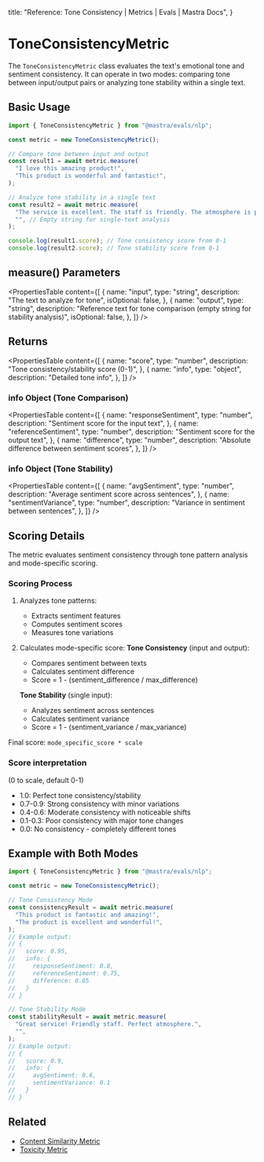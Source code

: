   title: "Reference: Tone Consistency | Metrics | Evals | Mastra Docs",
}


# ToneConsistencyMetric

<ScorerCallout />

The `ToneConsistencyMetric` class evaluates the text's emotional tone and sentiment consistency. It can operate in two modes: comparing tone between input/output pairs or analyzing tone stability within a single text.

## Basic Usage

```typescript
import { ToneConsistencyMetric } from "@mastra/evals/nlp";

const metric = new ToneConsistencyMetric();

// Compare tone between input and output
const result1 = await metric.measure(
  "I love this amazing product!",
  "This product is wonderful and fantastic!",
);

// Analyze tone stability in a single text
const result2 = await metric.measure(
  "The service is excellent. The staff is friendly. The atmosphere is perfect.",
  "", // Empty string for single-text analysis
);

console.log(result1.score); // Tone consistency score from 0-1
console.log(result2.score); // Tone stability score from 0-1
```

## measure() Parameters

<PropertiesTable
  content={[
    {
      name: "input",
      type: "string",
      description: "The text to analyze for tone",
      isOptional: false,
    },
    {
      name: "output",
      type: "string",
      description:
        "Reference text for tone comparison (empty string for stability analysis)",
      isOptional: false,
    },
  ]}
/>

## Returns

<PropertiesTable
  content={[
    {
      name: "score",
      type: "number",
      description: "Tone consistency/stability score (0-1)",
    },
    {
      name: "info",
      type: "object",
      description: "Detailed tone info",
    },
  ]}
/>

### info Object (Tone Comparison)

<PropertiesTable
  content={[
    {
      name: "responseSentiment",
      type: "number",
      description: "Sentiment score for the input text",
    },
    {
      name: "referenceSentiment",
      type: "number",
      description: "Sentiment score for the output text",
    },
    {
      name: "difference",
      type: "number",
      description: "Absolute difference between sentiment scores",
    },
  ]}
/>

### info Object (Tone Stability)

<PropertiesTable
  content={[
    {
      name: "avgSentiment",
      type: "number",
      description: "Average sentiment score across sentences",
    },
    {
      name: "sentimentVariance",
      type: "number",
      description: "Variance in sentiment between sentences",
    },
  ]}
/>

## Scoring Details

The metric evaluates sentiment consistency through tone pattern analysis and mode-specific scoring.

### Scoring Process

1. Analyzes tone patterns:

   - Extracts sentiment features
   - Computes sentiment scores
   - Measures tone variations

2. Calculates mode-specific score:
   **Tone Consistency** (input and output):

   - Compares sentiment between texts
   - Calculates sentiment difference
   - Score = 1 - (sentiment_difference / max_difference)

   **Tone Stability** (single input):

   - Analyzes sentiment across sentences
   - Calculates sentiment variance
   - Score = 1 - (sentiment_variance / max_variance)

Final score: `mode_specific_score * scale`

### Score interpretation

(0 to scale, default 0-1)

- 1.0: Perfect tone consistency/stability
- 0.7-0.9: Strong consistency with minor variations
- 0.4-0.6: Moderate consistency with noticeable shifts
- 0.1-0.3: Poor consistency with major tone changes
- 0.0: No consistency - completely different tones

## Example with Both Modes

```typescript
import { ToneConsistencyMetric } from "@mastra/evals/nlp";

const metric = new ToneConsistencyMetric();

// Tone Consistency Mode
const consistencyResult = await metric.measure(
  "This product is fantastic and amazing!",
  "The product is excellent and wonderful!",
);
// Example output:
// {
//   score: 0.95,
//   info: {
//     responseSentiment: 0.8,
//     referenceSentiment: 0.75,
//     difference: 0.05
//   }
// }

// Tone Stability Mode
const stabilityResult = await metric.measure(
  "Great service! Friendly staff. Perfect atmosphere.",
  "",
);
// Example output:
// {
//   score: 0.9,
//   info: {
//     avgSentiment: 0.6,
//     sentimentVariance: 0.1
//   }
// }
```

## Related

- [Content Similarity Metric](./content-similarity)
- [Toxicity Metric](./toxicity)